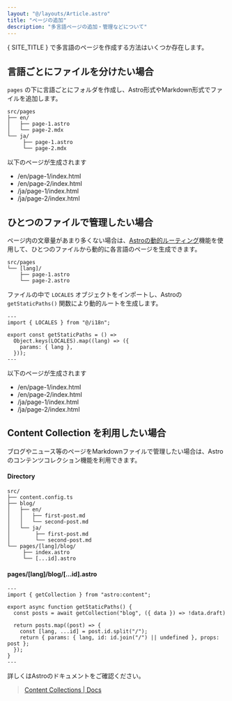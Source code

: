 ```yaml
---
layout: "@/layouts/Article.astro"
title: "ページの追加"
description: "多言語ページの追加・管理などについて"
---
```


<PageHeadline title={frontmatter.title} />

{ SITE_TITLE } で多言語のページを作成する方法はいくつか存在します。



## 言語ごとにファイルを分けたい場合

`pages` の下に言語ごとにフォルダを作成し、Astro形式やMarkdown形式でファイルを追加します。

```text
src/pages
├── en/
│   ├── page-1.astro
│   └── page-2.mdx
└── ja/
     ├── page-1.astro
     └── page-2.mdx
```

以下のページが生成されます

* /en/page-1/index.html
* /en/page-2/index.html
* /ja/page-1/index.html
* /ja/page-2/index.html



## ひとつのファイルで管理したい場合

ページ内の文章量があまり多くない場合は、[Astroの動的ルーティング](https://docs.astro.build/en/guides/routing/#dynamic-routes)機能を使用して、ひとつのファイルから動的に各言語のページを生成できます。

```text
src/pages
└── [lang]/
    ├── page-1.astro
    └── page-2.astro
```

ファイルの中で `LOCALES` オブジェクトをインポートし、Astroの `getStaticPaths()` 関数により動的ルートを生成します。

```astro
---
import { LOCALES } from "@/i18n";

export const getStaticPaths = () =>
  Object.keys(LOCALES).map((lang) => ({
    params: { lang },
  }));
---
```

以下のページが生成されます

* /en/page-1/index.html
* /en/page-2/index.html
* /ja/page-1/index.html
* /ja/page-2/index.html



## Content Collection を利用したい場合

ブログやニュース等のページをMarkdownファイルで管理したい場合は、Astroのコンテンツコレクション機能を利用できます。

#### Directory

```text
src/
├── content.config.ts
├── blog/
│   ├── en/
│   │   ├── first-post.md
│   │   └── second-post.md
│   └── ja/
│        ├── first-post.md
│        └── second-post.md
└── pages/[lang]/blog/
     ├── index.astro
     └── [...id].astro
```

#### pages/[lang]/blog/[...id].astro

```astro
---
import { getCollection } from "astro:content";

export async function getStaticPaths() {
  const posts = await getCollection("blog", ({ data }) => !data.draft)

  return posts.map((post) => {
    const [lang, ...id] = post.id.split("/");
    return { params: { lang, id: id.join("/") || undefined }, props: post };
  });
}
---
```


詳しくはAstroのドキュメントをご確認ください。

> [Content Collections | Docs](https://docs.astro.build/en/guides/content-collections/)
